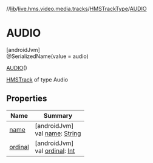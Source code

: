 //[lib](../../../../index)/[live.hms.video.media.tracks](../../index)/[HMSTrackType](../index)/[AUDIO](index)

# AUDIO

[androidJvm]\
@SerializedName(value = audio)

[AUDIO](index)()

[HMSTrack](../../-h-m-s-track/index) of type Audio

## Properties

| Name               | Summary                                                                                                              |
| ------------------ | -------------------------------------------------------------------------------------------------------------------- |
| [name](name)       | [androidJvm]<br />val [name](name): [String](https://kotlinlang.org/api/latest/jvm/stdlib/kotlin/-string/index.html) |
| [ordinal](ordinal) | [androidJvm]<br />val [ordinal](ordinal): [Int](https://kotlinlang.org/api/latest/jvm/stdlib/kotlin/-int/index.html) |
